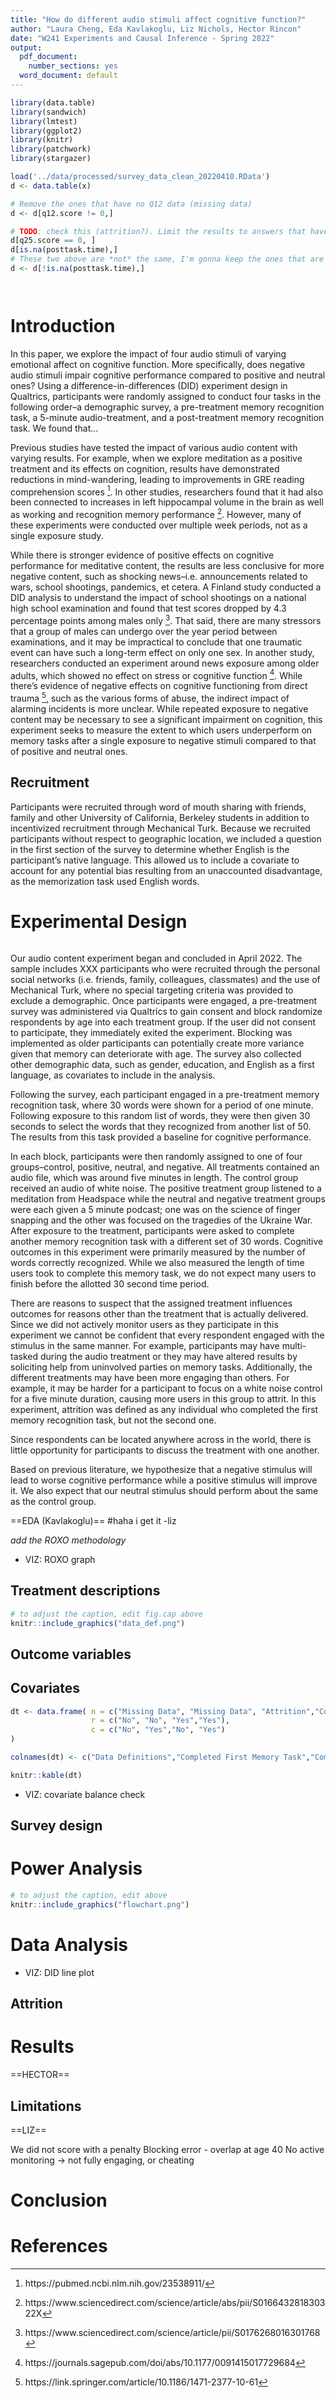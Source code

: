 ```yaml
---
title: "How do different audio stimuli affect cognitive function?"
author: "Laura Cheng, Eda Kavlakoglu, Liz Nichols, Hector Rincon"
date: "W241 Experiments and Causal Inference - Spring 2022"
output:
  pdf_document: 
    number_sections: yes
  word_document: default
---
```



```r
library(data.table)
library(sandwich)
library(lmtest)
library(ggplot2)
library(knitr)
library(patchwork)
library(stargazer)
```

```r
load('../data/processed/survey_data_clean_20220410.RData')
d <- data.table(x)

# Remove the ones that have no Q12 data (missing data)
d <- d[q12.score != 0,]

# TODO: check this (attrition?). Limit the results to answers that have something for Q25
d[q25.score == 0, ]
d[is.na(posttask.time),]
# These two above are *not* the same, I'm gonna keep the ones that are finished (2/7). The other 5/7 have no time spent in Q25 so we're good removing those.
d <- d[!is.na(posttask.time),]
```

```r

```


```r

```


\tableofcontents
\newpage

# Introduction

In this paper, we explore the impact of four audio stimuli of varying emotional affect on cognitive function. More specifically, does negative audio stimuli impair cognitive performance compared to positive and neutral ones? Using a difference-in-differences (DID) experiment design in Qualtrics, participants were randomly assigned to conduct four tasks in the following order–a demographic survey, a pre-treatment memory recognition task, a 5-minute audio-treatment, and a post-treatment memory recognition task. We found that…

Previous studies have tested the impact of various audio content with varying results. For example, when we explore meditation as a positive treatment and its effects on cognition, results have demonstrated reductions in mind-wandering, leading to improvements in GRE reading comprehension scores ^[https://pubmed.ncbi.nlm.nih.gov/23538911/]. In other studies, researchers found that it had also been connected to increases in left hippocampal volume in the brain as well as working and recognition memory performance ^[https://www.sciencedirect.com/science/article/abs/pii/S016643281830322X]. However, many of these experiments were conducted over multiple week periods, not as a single exposure study.

While there is stronger evidence of positive effects on cognitive performance for meditative content, the results are less conclusive for more negative content, such as shocking news–i.e. announcements related to wars, school shootings, pandemics, et cetera. A Finland study conducted a DID analysis to understand the impact of school shootings on a national high school examination and found that test scores dropped by 4.3 percentage points among males only ^[https://www.sciencedirect.com/science/article/pii/S0176268016301768]. That said, there are many stressors that a group of males can undergo over the year period between examinations, and it may be impractical to conclude that one traumatic event can have such a long-term effect on only one sex. In another study, researchers conducted an experiment around news exposure among older adults, which showed no effect on stress or cognitive function ^[https://journals.sagepub.com/doi/abs/10.1177/0091415017729684]. While there’s evidence of negative effects on cognitive functioning from direct trauma ^[https://link.springer.com/article/10.1186/1471-2377-10-61], such as the various forms of abuse, the indirect impact of alarming incidents is more unclear. While repeated exposure to negative content may be necessary to see a significant impairment on cognition, this experiment seeks to measure the extent to which users underperform on memory tasks after a single exposure to negative stimuli compared to that of positive and neutral ones. 


## Recruitment

Participants were recruited through word of mouth sharing with friends, family and other University of California, Berkeley students in addition to incentivized recruitment through Mechanical Turk. Because we recruited participants without respect to geographic location, we included a question in the first section of the survey to determine whether English is the participant's native language. This allowed us to include a covariate to account for any potential bias resulting from an unaccounted disadvantage, as the memorization task used English words.


# Experimental Design

```r

```
Our audio content experiment began and concluded in April 2022. The sample includes XXX participants who were recruited through the personal social networks (i.e. friends, family, colleagues, classmates) and the use of Mechanical Turk, where no special targeting criteria was provided to exclude a demographic. Once participants were engaged, a pre-treatment survey was administered via Qualtrics to gain consent and block randomize respondents by age into each treatment group. If the user did not consent to participate, they immediately exited the experiment. Blocking was implemented as older participants can potentially create more variance given that memory can deteriorate with age. The survey also collected other demographic data, such as gender, education, and English as a first language, as covariates to include in the analysis. 

Following the survey, each participant engaged in a pre-treatment memory recognition task, where 30 words were shown for a period of one minute. Following exposure to this random list of words, they were then given 30 seconds to select the words that they recognized from another list of 50. The results from this task provided a baseline for cognitive performance. 

In each block, participants were then randomly assigned to one of four groups–control, positive, neutral, and negative. All treatments contained an audio file, which was around five minutes in length. The control group received an audio of white noise. The positive treatment group listened to a meditation from Headspace while the neutral and negative treatment groups were each given a 5 minute podcast; one was on the science of finger snapping and the other was focused on the tragedies of the Ukraine War. After exposure to the treatment, participants were asked to complete another memory recognition task with a different set of 30 words. Cognitive outcomes in this experiment were primarily measured by the number of words correctly recognized. While we also measured the length of time users took to complete this memory task, we do not expect many users to finish before the allotted 30 second time period. 

There are reasons to suspect that the assigned treatment influences outcomes for reasons other than the treatment that is actually delivered. Since we did not actively monitor users as they participate in this experiment we cannot be confident that every respondent engaged with the stimulus in the same manner. For example, participants may have multi-tasked during the audio treatment or they may have altered results by soliciting help from uninvolved parties on memory tasks. Additionally, the different treatments may have been more engaging than others. For example, it may be harder for a participant to focus on a white noise control for a five minute duration, causing more users in this group to attrit. In this experiment, attrition was defined as any individual who completed the first memory recognition task, but not the second one.

Since respondents can be located anywhere across in the world, there is little opportunity for participants to discuss the treatment with one another. 

Based on previous literature, we hypothesize that a negative stimulus will lead to worse cognitive performance while a positive stimulus will improve it. We also expect that our neutral stimulus should perform about the same as the control group.



==EDA (Kavlakoglu)== #haha i get it -liz

*add the ROXO methodology*

* VIZ: ROXO graph

## Treatment descriptions

```r
# to adjust the caption, edit fig.cap above
knitr::include_graphics("data_def.png")
```

## Outcome variables

## Covariates

```r

dt <- data.frame( n = c("Missing Data", "Missing Data", "Attrition","Complete Data"),
                  r = c("No", "No", "Yes","Yes"),
                  c = c("No", "Yes","No", "Yes")
)

colnames(dt) <- c("Data Definitions","Completed First Memory Task","Completed Second Memory Task")

```

```r
knitr::kable(dt)
```



* VIZ: covariate balance check

## Survey design


# Power Analysis

```r
# to adjust the caption, edit above
knitr::include_graphics("flowchart.png")
```



# Data Analysis

* VIZ: DID line plot

## Attrition

# Results

==HECTOR==

## Limitations

==LIZ==

We did not score with a penalty 
Blocking error - overlap at age 40
No active monitoring -> not fully engaging, or cheating


# Conclusion


# References
